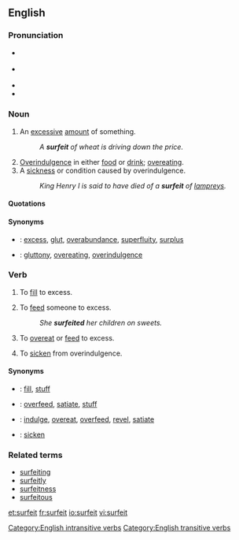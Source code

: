==English==

===Pronunciation===
*{{italbrac|[[RP]]}} {{IPA|/ˈsɜː.fɪt/}}
*{{italbrac|US}} {{IPA|/ˈsɝː.fɪt/}}
*{{audio|en-us-surfeit.ogg|Audio (US)}}
*{{rhymes|ɜː(r)fɪt}}

===Noun===
{{en-noun|-}}

# An [[excessive]] [[amount]] of something.
#: ''A '''surfeit''' of wheat is driving down the price.''
# [[overindulgence|Overindulgence]] in either [[food]] or [[drink]]; [[overeat]]ing.
# A [[sickness]] or condition caused by overindulgence.
#: ''King Henry I is said to have died of a '''surfeit''' of [[lamprey]]s.''

====Quotations====
{{seeCites}}

====Synonyms====
*{{italbrac|excessive amount of something}}: [[excess]], [[glut]], [[overabundance]], [[superfluity]], [[surplus]]
*{{italbrac|overindulgence in food or drink}}: [[gluttony]], [[overeating]], [[overindulgence]]

===Verb===
{{en-verb}}

# {{transitive}} To [[fill]] to excess.
# {{transitive}} To [[feed]] someone to excess.
#: ''She '''surfeited''' her children on sweets.''
# {{context|intransitive|reflexive}} To [[overeat]] or [[feed]] to excess.
# {{context|intransitive|reflexive}} To [[sicken]] from overindulgence.

====Synonyms====
*{{italbrac|to fill to excess}}: [[fill]], [[stuff]]
*{{italbrac|to feed someone to excess}}: [[overfeed]], [[satiate]], [[stuff]]
*{{italbrac|to overeat or feed to excess}}: [[indulge]], [[overeat]], [[overfeed]], [[revel]], [[satiate]]
*{{italbrac|to sicken from overindulgence}}: [[sicken]]

===Related terms===
*[[surfeiting]]
*[[surfeitly]]
*[[surfeitness]]
*[[surfeitous]]

[[Category:English intransitive verbs]]
[[Category:English transitive verbs]]

[[et:surfeit]]
[[fr:surfeit]]
[[io:surfeit]]
[[vi:surfeit]]